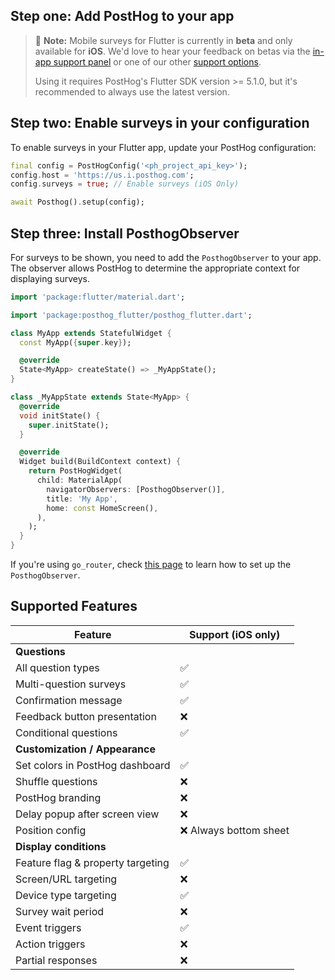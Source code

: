 ## Step one: Add PostHog to your app

> 🚧 **Note:** Mobile surveys for Flutter is currently in **beta** and only available for **iOS**. We'd love to hear your feedback on betas via the [in-app support panel](https://us.posthog.com#panel=support%3Afeedback%3Asurveys%3Alow%3Atrue) or one of our other [support options](/docs/support-options).
>
> Using it requires PostHog's Flutter SDK version >= 5.1.0, but it's recommended to always use the latest version.


<FlutterInstall />

## Step two: Enable surveys in your configuration

To enable surveys in your Flutter app, update your PostHog configuration:

```dart
final config = PostHogConfig('<ph_project_api_key>');
config.host = 'https://us.i.posthog.com';
config.surveys = true; // Enable surveys (iOS Only)

await Posthog().setup(config);
```

## Step three: Install PosthogObserver

For surveys to be shown, you need to add the `PosthogObserver` to your app. The observer allows PostHog to determine the appropriate context for displaying surveys.

```dart
import 'package:flutter/material.dart';

import 'package:posthog_flutter/posthog_flutter.dart';

class MyApp extends StatefulWidget {
  const MyApp({super.key});

  @override
  State<MyApp> createState() => _MyAppState();
}

class _MyAppState extends State<MyApp> {
  @override
  void initState() {
    super.initState();
  }

  @override
  Widget build(BuildContext context) {
    return PostHogWidget(
      child: MaterialApp(
        navigatorObservers: [PosthogObserver()],
        title: 'My App',
        home: const HomeScreen(),
      ),
    );
  }
}
```

If you're using `go_router`, check [this page](/docs/libraries/flutter#capturing-screen-views) to learn how to set up the `PosthogObserver`.

## Supported Features

| Feature                           | Support (iOS only) | 
| --------------------------------- | ---------------------- |
| **Questions**                                              |
| All question types                | ✅                     |
| Multi-question surveys            | ✅                     |
| Confirmation message              | ✅                     |
| Feedback button presentation      | ❌                     |
| Conditional questions             | ✅                     |
| **Customization / Appearance**                            |
| Set colors in PostHog dashboard   | ✅                     | 
| Shuffle questions                 | ❌                     | 
| PostHog branding                  | ❌                     | 
| Delay popup after screen view     | ❌                     | 
| Position config                   | ❌ Always bottom sheet | 
| **Display conditions**                                     |
| Feature flag & property targeting | ✅                     | 
| Screen/URL targeting              | ❌                     | 
| Device type targeting             | ✅                     | 
| Survey wait period                | ❌                     | 
| Event triggers                    | ✅                     | 
| Action triggers                   | ❌                     | 
| Partial responses                 | ❌                     |